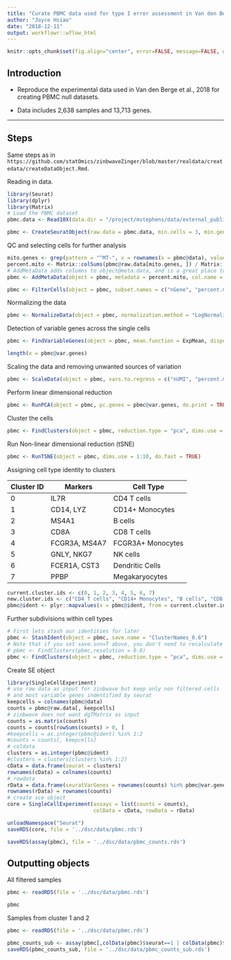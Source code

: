 ```yaml
---
title: "Curate PBMC data used for type I error assessment in Van den Berg et al. 2018"
author: "Joyce Hsiao"
date: "2018-12-11"
output: workflowr::wflow_html
---
```


```r
knitr::opts_chunk$set(fig.align="center", error=FALSE, message=FALSE, warning=FALSE)
```

## Introduction


* Reproduce the experimental data used in Van den Berge et al., 2018 for creating PBMC null datasets. 

* Data includes 2,638 samples and 13,713 genes.


---

## Steps

Same steps as in `https://github.com/statOmics/zinbwaveZinger/blob/master/realdata/createdata/createDataObject.Rmd`. 


Reading in data.

```r
library(Seurat)
library(dplyr)
library(Matrix)
# Load the PBMC dataset
pbmc.data <- Read10X(data.dir = "/project/mstephens/data/external_public_supp/pbmc3k_filtered_gene_bc_matrices")

pbmc <- CreateSeuratObject(raw.data = pbmc.data, min.cells = 3, min.genes = 200, project = "10X_PBMC")
```



QC and selecting cells for further analysis

```r
mito.genes <- grep(pattern = "^MT-", x = rownames(x = pbmc@data), value = TRUE)
percent.mito <- Matrix::colSums(pbmc@raw.data[mito.genes, ]) / Matrix::colSums(pbmc@raw.data)
# AddMetaData adds columns to object@meta.data, and is a great place to stash QC stats
pbmc <- AddMetaData(object = pbmc, metadata = percent.mito, col.name = "percent.mito")

pbmc <- FilterCells(object = pbmc, subset.names = c("nGene", "percent.mito"), low.thresholds = c(200, -Inf), high.thresholds = c(2500, 0.05))
```

Normalizing the data

```r
pbmc <- NormalizeData(object = pbmc, normalization.method = "LogNormalize", scale.factor = 1e4)
```

Detection of variable genes across the single cells

```r
pbmc <- FindVariableGenes(object = pbmc, mean.function = ExpMean, dispersion.function = LogVMR, x.low.cutoff = 0.0125, x.high.cutoff = 3, y.cutoff = 0.5)

length(x = pbmc@var.genes)
```

Scaling the data and removing unwanted sources of variation


```r
pbmc <- ScaleData(object = pbmc, vars.to.regress = c("nUMI", "percent.mito"))
```

Perform linear dimensional reduction

```r
pbmc <- RunPCA(object = pbmc, pc.genes = pbmc@var.genes, do.print = TRUE, pcs.print = 1:5, genes.print = 5)
```

Cluster the cells

```r
pbmc <- FindClusters(object = pbmc, reduction.type = "pca", dims.use = 1:10, resolution = 0.6, print.output = 0, save.SNN = TRUE)
```


Run Non-linear dimensional reduction (tSNE)

```r
pbmc <- RunTSNE(object = pbmc, dims.use = 1:10, do.fast = TRUE)
```


Assigning cell type identity to clusters

Cluster ID | Markers       | Cell Type
-----------|---------------|----------
0          | IL7R          | CD4 T cells
1          | CD14, LYZ     | CD14+ Monocytes
2          | MS4A1         | B cells
3          | CD8A          | CD8 T cells
4          | FCGR3A, MS4A7 | FCGR3A+ Monocytes
5          | GNLY, NKG7    | NK cells
6          | FCER1A, CST3  | Dendritic Cells
7          | PPBP          | Megakaryocytes


```r
current.cluster.ids <- c(0, 1, 2, 3, 4, 5, 6, 7)
new.cluster.ids <- c("CD4 T cells", "CD14+ Monocytes", "B cells", "CD8 T cells", "FCGR3A+ Monocytes", "NK cells", "Dendritic cells", "Megakaryocytes")
pbmc@ident <- plyr::mapvalues(x = pbmc@ident, from = current.cluster.ids, to = new.cluster.ids)
```

Further subdivisions within cell types

```r
# First lets stash our identities for later
pbmc <- StashIdent(object = pbmc, save.name = "ClusterNames_0.6")
# Note that if you set save.snn=T above, you don't need to recalculate the SNN, and can simply put: 
# pbmc <- FindClusters(pbmc,resolution = 0.8)
pbmc <- FindClusters(object = pbmc, reduction.type = "pca", dims.use = 1:10, resolution = 0.8, print.output = FALSE)
```


Create SE object

```r
library(SingleCellExperiment)
# use raw data as input for zinbwave but keep only non filtered cells
# and most variable genes indentified by seurat
keepcells = colnames(pbmc@data)
counts = pbmc@raw.data[, keepcells]
# zinbwave does not want dgTMatrix as input
counts = as.matrix(counts)
counts = counts[rowSums(counts) > 0, ]
#keepcells = as.integer(pbmc@ident) %in% 1:2
#counts = counts[, keepcells]
# coldata
clusters = as.integer(pbmc@ident)
#clusters = clusters[clusters %in% 1:2]
cData = data.frame(seurat = clusters)
rownames(cData) = colnames(counts)
# rowdata
rData = data.frame(seuratVarGenes = rownames(counts) %in% pbmc@var.genes)
rownames(rData) = rownames(counts)
# create sce object
core = SingleCellExperiment(assays = list(counts = counts),
                            colData = cData, rowData = rData)

unloadNamespace("Seurat")
saveRDS(core, file = '../dsc/data/pbmc.rds')

saveRDS(assay(pbmc), file = '../dsc/data/pbmc_counts.rds')
```


## Outputting objects

All filtered samples

```r
pbmc <- readRDS(file = '../dsc/data/pbmc.rds')

pbmc
```


Samples from cluster 1 and 2

```r
pbmc <- readRDS(file = '../dsc/data/pbmc.rds')

pbmc_counts_sub <- assay(pbmc[,colData(pbmc)$seurat==1 | colData(pbmc)$seurat==2 ] )
saveRDS(pbmc_counts_sub, file = '../dsc/data/pbmc_counts_sub.rds')
```

